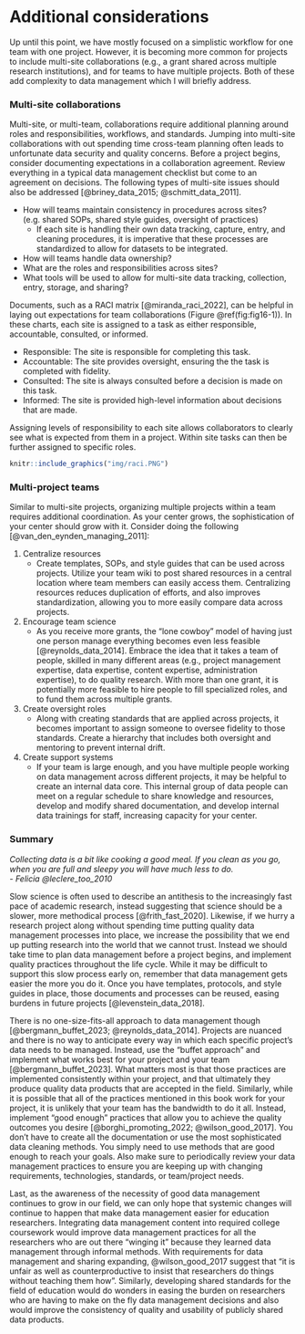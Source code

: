 # Additional considerations

Up until this point, we have mostly focused on a simplistic workflow for one team with one project. However, it is becoming more common for projects to include multi-site collaborations (e.g., a grant shared across multiple research institutions), and for teams to have multiple projects. Both of these add complexity to data management which I will briefly address.

### Multi-site collaborations

Multi-site, or multi-team, collaborations require additional planning around roles and responsibilities, workflows, and standards. Jumping into multi-site collaborations with out spending time cross-team planning often leads to unfortunate data security and quality concerns. Before a project begins, consider documenting expectations in a collaboration agreement. Review everything in a typical data management checklist but come to an agreement on decisions. The following types of multi-site issues should also be addressed [@briney_data_2015; @schmitt_data_2011].

- How will teams maintain consistency in procedures across sites? (e.g. shared SOPs, shared style guides, oversight of practices)
  - If each site is handling their own data tracking, capture, entry, and cleaning procedures, it is imperative that these processes are standardized to allow for datasets to be integrated.
- How will teams handle data ownership?
- What are the roles and responsibilities across sites?
- What tools will be used to allow for multi-site data tracking, collection, entry, storage, and sharing?

Documents, such as a RACI matrix [@miranda_raci_2022], can be helpful in laying out expectations for team collaborations (Figure \@ref(fig:fig16-1)). In these charts, each site is assigned to a task as either responsible, accountable, consulted, or informed. 

- Responsible: The site is responsible for completing this task.
- Accountable: The site provides oversight, ensuring the the task is completed with fidelity.
- Consulted: The site is always consulted before a decision is made on this task.
- Informed: The site is provided high-level information about decisions that are made.

Assigning levels of responsibility to each site allows collaborators to clearly see what is expected from them in a project. Within site tasks can then be further assigned to specific roles.

```r

knitr::include_graphics("img/raci.PNG")

```

### Multi-project teams

Similar to multi-site projects, organizing multiple projects within a team requires additional coordination. As your center grows, the sophistication of your center should grow with it. Consider doing the following [@van_den_eynden_managing_2011]:

1. Centralize resources
    - Create templates, SOPs, and style guides that can be used across projects. Utilize your team wiki to post shared resources in a central location where team members can easily access them.  Centralizing resources reduces duplication of efforts, and also improves standardization, allowing you to more easily compare data across projects. 
2. Encourage team science
    - As you receive more grants, the "lone cowboy" model of having just one person manage everything becomes even less feasible [@reynolds_data_2014]. Embrace the idea that it takes a team of people, skilled in many different areas (e.g., project management expertise, data expertise, content expertise, administration expertise), to do quality research. With more than one grant, it is potentially more feasible to hire people to fill specialized roles, and to fund them across multiple grants.
3. Create oversight roles
    - Along with creating standards that are applied across projects, it becomes important to assign someone to oversee fidelity to those standards. Create a hierarchy that includes both oversight and mentoring to prevent internal drift.
4. Create support systems
    - If your team is large enough, and you have multiple people working on data management across different projects, it may be helpful to create an internal data core. This internal group of data people can meet on a regular schedule to share knowledge and resources, develop and modify shared documentation, and develop internal data trainings for staff, increasing capacity for your center.


### Summary

*Collecting data is a bit like cooking a good meal. If you clean as you go, when you are full and sleepy you will have much less to do.*<br> *- Felicia @leclere_too_2010*

Slow science is often used to describe an antithesis to the increasingly fast pace of academic research, instead suggesting that science should be a slower, more methodical process [@frith_fast_2020]. Likewise, if we hurry a research project along without spending time putting quality data management processes into place, we increase the possibility that we end up putting research into the world that we cannot trust. Instead we should take time to plan data management before a project begins, and implement quality practices throughout the life cycle. While it may be difficult to support this slow process early on, remember that data management gets easier the more you do it. Once you have templates, protocols, and style guides in place, those documents and processes can be reused, easing burdens in future projects [@levenstein_data_2018].

There is no one-size-fits-all approach to data management though [@bergmann_buffet_2023; @reynolds_data_2014]. Projects are nuanced and there is no way to anticipate every way in which each specific project's data needs to be managed. Instead, use the "buffet approach" and implement what works best for your project and your team [@bergmann_buffet_2023]. What matters most is that those practices are implemented consistently within your project, and that ultimately they produce quality data products that are accepted in the field. Similarly, while it is possible that all of the practices mentioned in this book work for your project, it is unlikely that your team has the bandwidth to do it all. Instead, implement "good enough" practices that allow you to achieve the quality outcomes you desire [@borghi_promoting_2022; @wilson_good_2017]. You don't have to create all the documentation or use the most sophisticated data cleaning methods. You simply need to use methods that are good enough to reach your goals. Also make sure to periodically review your data management practices to ensure you are keeping up with changing requirements, technologies, standards, or team/project needs.

Last, as the awareness of the necessity of good data management continues to grow in our field, we can only hope that systemic changes will continue to happen that make data management easier for education researchers. Integrating data management content into required college coursework would improve data management practices for all the researchers who are out there "winging it" because they learned data management through informal methods. With requirements for data management and sharing expanding, @wilson_good_2017 suggest that "it is unfair as well as counterproductive to insist that researchers do things without teaching them how". Similarly, developing shared standards for the field of education would do wonders in easing the burden on researchers who are having to make on the fly data management decisions and also would improve the consistency of quality and usability of publicly shared data products.
